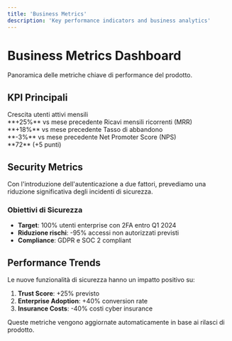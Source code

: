 ```yaml
---
title: 'Business Metrics'
description: 'Key performance indicators and business analytics'
---
```


# Business Metrics Dashboard

Panoramica delle metriche chiave di performance del prodotto.

## KPI Principali

<CardGroup cols={2}>
  <Card title="User Growth" icon="users">
    Crescita utenti attivi mensili
    <br />
    **+25%** vs mese precedente
  </Card>

  <Card title="Revenue" icon="dollar-sign">
    Ricavi mensili ricorrenti (MRR)
    <br />
    **+18%** vs mese precedente
  </Card>

  <Card title="Churn Rate" icon="user-minus">
    Tasso di abbandono
    <br />
    **-3%** vs mese precedente
  </Card>

  <Card title="Customer Satisfaction" icon="star">
    Net Promoter Score (NPS)
    <br />
    **72** (+5 punti)
  </Card>
</CardGroup>

## Security Metrics

<Info>
Con l'introduzione dell'autenticazione a due fattori, prevediamo una riduzione significativa degli incidenti di sicurezza.
</Info>

### Obiettivi di Sicurezza

- **Target**: 100% utenti enterprise con 2FA entro Q1 2024
- **Riduzione rischi**: -95% accessi non autorizzati previsti
- **Compliance**: GDPR e SOC 2 compliant

## Performance Trends

Le nuove funzionalità di sicurezza hanno un impatto positivo su:

1. **Trust Score**: +25% previsto
2. **Enterprise Adoption**: +40% conversion rate
3. **Insurance Costs**: -40% costi cyber insurance

<Tip>
Queste metriche vengono aggiornate automaticamente in base ai rilasci di prodotto.
</Tip>
